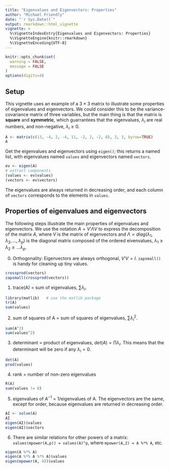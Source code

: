 ```yaml
---
title: "Eigenvalues and Eigenvectors: Properties"
author: "Michael Friendly"
date: "`r Sys.Date()`"
output: rmarkdown::html_vignette
vignette: >
  %\VignetteIndexEntry{Eigenvalues and Eigenvectors: Properties}
  %\VignetteEngine{knitr::rmarkdown}
  %\VignetteEncoding{UTF-8}
---
```


```r
knitr::opts_chunk$set(
  warning = FALSE,
  message = FALSE
)
options(digits=4)
```
## Setup

This vignette uses an example of a $3 \times 3$ matrix to illustrate some properties of
eigenvalues and eigenvectors.  We could consider this to be the variance-covariance matrix of three variables,
but the main thing is that the matrix is **square** and **symmetric**, which guarrantees that the eigenvalues, $\lambda_i$ are
real numbers, and non-negative, $\lambda_i \ge 0$.

```r
A <- matrix(c(13, -4, 2, -4, 11, -2, 2, -2, 8), 3, 3, byrow=TRUE)
A
```

Get the eigenvalues and eigenvectors using `eigen()`;  this returns a named list, with eigenvalues named `values` and
eigenvectors named `vectors`.
```r
ev <- eigen(A)
# extract components
(values <- ev$values)
(vectors <- ev$vectors)
```
The eigenvalues are always returned in decreasing order, and each column of `vectors` corresponds to the
elements in `values`.


## Properties of eigenvalues and eigenvectors
The following steps illustrate the main properties of eigenvalues and eigenvectors.  We use the notation
$A = V' \Lambda V$ to express the decomposition of the matrix $A$, where $V$ is the matrix of
eigenvectors and $\Lambda = diag(\lambda_1, \lambda_2, \dots, \lambda_p)$ is the diagonal matrix
composed of the ordered eivenvalues, $\lambda_1 \ge \lambda_2 \ge \dots \lambda_p$.

0. Orthogonality: Eigenvectors are always orthogonal, $V' V = I$.  `zapsmall()` is handy for cleaning up tiny values.
```r
crossprod(vectors)
zapsmall(crossprod(vectors))
```


1. trace(A) = sum of eigenvalues, $\sum \lambda_i$.
```r
library(matlib)   # use the matlib package
tr(A)
sum(values)
```

2. sum of squares of A = sum of squares of eigenvalues, $\sum \lambda_i^2$.
```r
sum(A^2)
sum(values^2)
```

3. determinant = product of eigenvalues, $det(A) = \prod \lambda_i$. This means that the determinant will be zero
if any $\lambda_i = 0$.
```r
det(A)
prod(values)
```

4. rank = number of non-zero eigenvalues
```r
R(A)
sum(values != 0)
```


5. eigenvalues of $A^{-1}$ = 1/eigenvalues of A. The eigenvectors are the same, except for order, because eigenvalues
are returned in decreasing order.
```r
AI <- solve(A)
AI
eigen(AI)$values
eigen(AI)$vectors
```

6. There are similar relations for other powers of a matrix: `values(mpower(A,p)) = values(A)^p`, where 
`mpower(A,2) = A %*% A`, etc.
```r
eigen(A %*% A)
eigen(A %*% A %*% A)$values
eigen(mpower(A, 4))$values

```


